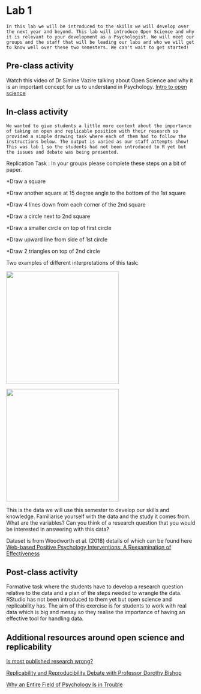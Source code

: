 # Lab 1 

```block
In this lab we will be introduced to the skills we will develop over the next year and beyond. This lab will introduce Open Science and why it is relevant to your development as a Psychologist. We will meet our groups and the staff that will be leading our labs and who we will get to know well over these two semesters. We can't wait to get started!
```

## Pre-class activity
Watch this video of Dr Simine Vazire talking about Open Science and why it is an important concept for us to understand in Psychology. 
[Intro to open science](https://www.youtube.com/watch?v=1rFWeTryiW4&feature=youtu.be)

## In-class activity
```block
We wanted to give students a little more context about the importance of taking an open and replicable position with their research so provided a simple drawing task where each of them had to follow the instructions below. The output is varied as our staff attempts show! This was lab 1 so the students had not been introduced to R yet but the issues and debate was being presented. 
```


Replication Task : In your groups please complete these steps on a bit of paper.

*Draw a square

*Draw another square at 15 degree angle to the bottom of the 1st square

*Draw 4 lines down from each corner of the 2nd square

*Draw a circle next to 2nd square

*Draw a smaller circle on top of first circle 

*Draw upward line from side of 1st circle

*Draw 2 triangles on top of 2nd circle

Two examples of different interpretations of this task:

<img src="images/Holly_rep.jpg" width="300px" />

<img src="images/Aliyah.jpg" width="300px" />

This is the data we will use this semester to develop our skills and knowledge. Familiarise yourself with the data and the study it comes from. What are the variables? Can you think of a research question that you would be interested in answering with this data?

Dataset is from Woodworth et al. (2018) details of which can be found here [Web-based Positive Psychology Interventions: A Reexamination of Effectiveness](https://openpsychologydata.metajnl.com/articles/10.5334/jopd.35/)

## Post-class activity
Formative task where the students have to develop a research question relative to the data and a plan of the steps needed to wrangle the data. RStudio has not been introduced to them yet but open science and replicability has. The aim of this exercise is for students to work with real data which is big and messy so they realise the importance of having an effective tool for handling data. 

## Additional resources around open science and replicability
[Is most published research wrong?](https://youtu.be/42QuXLucH3Q)

[Replicability and Reproducibility Debate with Professor Dorothy Bishop](https://www.youtube.com/watch?v=UN8jgyXtz6A)

[Why an Entire Field of Psychology Is in Trouble](https://youtu.be/2MDNvKXdLEM)

